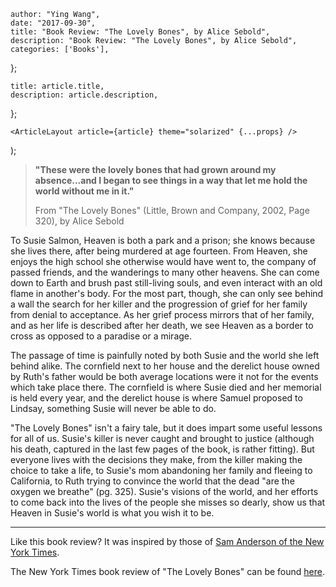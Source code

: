 

    author: "Ying Wang",
    date: "2017-09-30",
    title: "Book Review: "The Lovely Bones", by Alice Sebold",
    description: "Book Review: "The Lovely Bones", by Alice Sebold",
    categories: ['Books'],
};

    title: article.title,
    description: article.description,
};

    <ArticleLayout article={article} theme="solarized" {...props} />
);


> **"These were the lovely bones that had grown around my absence...and I began to see things in a way that let me hold the world without me in it."**
>
> From "The Lovely Bones" (Little, Brown and Company, 2002, Page 320), by Alice Sebold

To Susie Salmon, Heaven is both a park and a prison; she knows because she lives there, after being murdered at age fourteen. From Heaven, she enjoys the high school she otherwise would have went to, the company of passed friends, and the wanderings to many other heavens. She can come down to Earth and brush past still-living souls, and even interact with an old flame in another's body. For the most part, though, she can only see behind a wall the search for her killer and the progression of grief for her family from denial to acceptance. As her grief process mirrors that of her family, and as her life is described after her death, we see Heaven as a border to cross as opposed to a paradise or a mirage.

The passage of time is painfully noted by both Susie and the world she left behind alike. The cornfield next to her house and the derelict house owned by Ruth's father would be both average locations were it not for the events which take place there. The cornfield is where Susie died and her memorial is held every year, and the derelict house is where Samuel proposed to Lindsay, something Susie will never be able to do.

"The Lovely Bones" isn't a fairy tale, but it does impart some useful lessons for all of us. Susie's killer is never caught and brought to justice (although his death, captured in the last few pages of the book, is rather fitting). But everyone lives with the decisions they make, from the killer making the choice to take a life, to Susie's mom abandoning her family and fleeing to California, to Ruth trying to convince the world that the dead "are the oxygen we breathe" (pg. 325). Susie's visions of the world, and her efforts to come back into the lives of the people she misses so dearly, show us that Heaven in Susie's world is what you wish it to be.

____

Like this book review? It was inspired by those of [Sam Anderson of the New York Times](https://www.nytimes.com/by/sam-anderson).

The New York Times book review of "The Lovely Bones" can be found [here](http://www.nytimes.com/2002/07/14/books/what-remains.html?mcubz=1).
